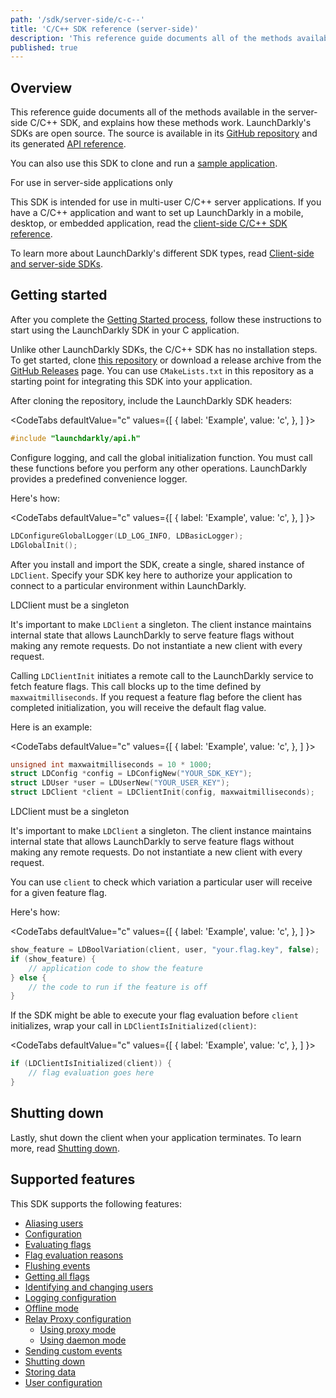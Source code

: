 ```yaml
---
path: '/sdk/server-side/c-c--'
title: 'C/C++ SDK reference (server-side)'
description: 'This reference guide documents all of the methods available in the server-side C/C++ SDK, and explains how these methods work.'
published: true
---
```


## Overview

This reference guide documents all of the methods available in the server-side C/C++ SDK, and explains how these methods work. LaunchDarkly's SDKs are open source. The source is available in its [GitHub repository](https://github.com/launchdarkly/c-server-sdk) and its generated [API reference](https://launchdarkly.github.io/c-server-sdk).

You can also use this SDK to clone and run a [sample application](https://github.com/launchdarkly/hello-c-server).

<Callout intent="info">
<CalloutTitle>For use in server-side applications only</CalloutTitle>
<CalloutDescription>

This SDK is intended for use in multi-user C/C++ server applications. If you have a C/C++ application and want to set up LaunchDarkly in a mobile, desktop, or embedded application, read the [client-side C/C++ SDK reference](/sdk/client-side/c-c--).

To learn more about LaunchDarkly's different SDK types, read [Client-side and server-side SDKs](/sdk/concepts/client-side-server-side).

</CalloutDescription>
</Callout>

## Getting started

After you complete the [Getting Started process](/home/getting-started), follow these instructions to start using the LaunchDarkly SDK in your C application.

Unlike other LaunchDarkly SDKs, the C/C++ SDK has no installation steps. To get started, clone [this repository](https://github.com/launchdarkly/c-server-sdk) or download a release archive from the [GitHub Releases](https://github.com/launchdarkly/c-server-sdk/releases) page. You can use `CMakeLists.txt` in this repository as a starting point for integrating this SDK into your application.

After cloning the repository, include the LaunchDarkly SDK headers:

<CodeTabs
  defaultValue="c"
  values={[
    { label: 'Example', value: 'c', },
  ]
}>
<CodeTabItem value="c">

```c
#include "launchdarkly/api.h"
```

</CodeTabItem>
</CodeTabs>

Configure logging, and call the global initialization function. You must call these functions before you perform any other operations. LaunchDarkly provides a predefined convenience logger.

Here's how:

<CodeTabs
  defaultValue="c"
  values={[
    { label: 'Example', value: 'c', },
  ]
}>
<CodeTabItem value="c">

```c
LDConfigureGlobalLogger(LD_LOG_INFO, LDBasicLogger);
LDGlobalInit();
```

</CodeTabItem>
</CodeTabs>

After you install and import the SDK, create a single, shared instance of `LDClient`. Specify your SDK key here to authorize your application to connect to a particular environment within LaunchDarkly.

<Callout intent="alert">
<CalloutTitle>LDClient must be a singleton</CalloutTitle>
<CalloutDescription>

It's important to make `LDClient` a singleton. The client instance maintains internal state that allows LaunchDarkly to serve feature flags without making any remote requests. Do not instantiate a new client with every request.

</CalloutDescription>
</Callout>

Calling `LDClientInit` initiates a remote call to the LaunchDarkly service to fetch feature flags. This call blocks up to the time defined by `maxwaitmilliseconds`. If you request a feature flag before the client has completed initialization, you will receive the default flag value.

Here is an example:

<CodeTabs
  defaultValue="c"
  values={[
    { label: 'Example', value: 'c', },
  ]
}>
<CodeTabItem value="c">

```c
unsigned int maxwaitmilliseconds = 10 * 1000;
struct LDConfig *config = LDConfigNew("YOUR_SDK_KEY");
struct LDUser *user = LDUserNew("YOUR_USER_KEY");
struct LDClient *client = LDClientInit(config, maxwaitmilliseconds);
```

</CodeTabItem>
</CodeTabs>

<Callout intent="alert">
<CalloutTitle>LDClient must be a singleton</CalloutTitle>
<CalloutDescription>

It's important to make `LDClient` a singleton. The client instance maintains internal state that allows LaunchDarkly to serve feature flags without making any remote requests. Do not instantiate a new client with every request.

</CalloutDescription>
</Callout>

You can use `client` to check which variation a particular user will receive for a given feature flag.

Here's how:

<CodeTabs
  defaultValue="c"
  values={[
    { label: 'Example', value: 'c', },
  ]
}>
<CodeTabItem value="c">

```c
show_feature = LDBoolVariation(client, user, "your.flag.key", false);
if (show_feature) {
    // application code to show the feature
} else {
    // the code to run if the feature is off
}
```

</CodeTabItem>
</CodeTabs>

If the SDK might be able to execute your flag evaluation before `client` initializes, wrap your call in `LDClientIsInitialized(client)`:

<CodeTabs
  defaultValue="c"
  values={[
    { label: 'Example', value: 'c', },
  ]
}>
<CodeTabItem value="c">

```c
if (LDClientIsInitialized(client)) {
    // flag evaluation goes here
}
```

</CodeTabItem>
</CodeTabs>

## Shutting down

Lastly, shut down the client when your application terminates. To learn more, read [Shutting down](/sdk/features/shutdown#cc-server-side).

## Supported features

This SDK supports the following features:

* [Aliasing users](/sdk/features/aliasing-users#cc-server-side)
* [Configuration](/sdk/features/config#cc-server-side)
* [Evaluating flags](/sdk/features/evaluating#cc-server-side)
* [Flag evaluation reasons](/sdk/features/evaluation-reasons#cc-server-side)
* [Flushing events](/sdk/features/flush#cc-server-side)
* [Getting all flags](/sdk/features/all-flags#cc-server-side)
* [Identifying and changing users](/sdk/features/identify#cc-server-side)
* [Logging configuration](/sdk/features/logging#cc-server-side)
* [Offline mode](/sdk/features/offline-mode#cc-server-side)
* [Relay Proxy configuration](/sdk/features/relay-proxy-configuration)
  * [Using proxy mode](/sdk/features/relay-proxy-configuration/proxy-mode#cc-server-side)
  * [Using daemon mode](/sdk/features/relay-proxy-configuration/daemon-mode#cc-server-side)
* [Sending custom events](/sdk/features/events#cc-server-side)
* [Shutting down](/sdk/features/shutdown#cc-server-side)
* [Storing data](/sdk/features/storing-data#cc-server-side)
* [User configuration](/sdk/features/user-config#cc-server-side)
